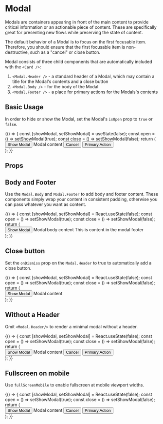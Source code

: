 
<Meta title="Components/Modal" component={Modal} />

# Modal

Modals are containers appearing in front of the main content to provide critical information or an actionable piece of content.
These are specifically great for presenting new flows while preserving the state of content.

The default behavior of a Modal is to focus on the first focusable item.
Therefore, you should ensure that the first focusable item is non-destructive, such as a "cancel" or close button.

Modal consists of three child components that are automatically included with the `<Card />`:

1. `<Modal.Header />` - a standard header of a Modal, which may contain a title for the Modal's contents and a close button
1. `<Modal.Body />` - for the body of the Modal
1. `<Modal.Footer />` - a place for primary actions for the Modals's contents

## Basic Usage

In order to hide or show the Modal, set the Modal's `isOpen` prop to `true` or `false`.

<Canvas>
  <Story name="Basic Usage">
    {() => {
      const [showModal, setShowModal] = useState(false);
      const open = () => setShowModal(true);
      const close = () => setShowModal(false);
      return (
        <div>
          <Button variant="light" onClick={open}>
            Show Modal
          </Button>
          <Modal ariaLabelledBy="titleBasic" isOpen={showModal} onDismiss={close}>
            <Modal.Header id="titleBasic" title="The Modal Title" onDismiss={close} />
            <Modal.Body>
              Modal content
            </Modal.Body>
            <Modal.Footer>
              <Button variant="light" onClick={close}>
                Cancel
              </Button>
              <Button variant="primary">Primary Action</Button>
            </Modal.Footer>
          </Modal>
        </div>
      );
    }}
  </Story>
</Canvas>

## Props

<ArgsTable of={Modal} />

## Body and Footer

Use the `Modal.Body` and `Modal.Footer` to add body and footer content. These components simply wrap your content in consistent padding, otherwise you can pass whatever you want as content.

<Canvas>
  <Story name="Body and Footer">
    {() => {
      const [showModal, setShowModal] = React.useState(false);
      const open = () => setShowModal(true);
      const close = () => setShowModal(false);
      return (
        <div>
          <Button variant="light" onClick={open}>
            Show Modal
          </Button>
          <Modal ariaLabelledBy="titleFooterBody" isOpen={showModal} onDismiss={close}>
            <Modal.Header id="titleFooterBody" title="The Modal Title" onDismiss={close} />
            <Modal.Body>Modal body content</Modal.Body>
            <Modal.Footer>This is content in the modal footer</Modal.Footer>
          </Modal>
        </div>
      );
    }}
  </Story>
</Canvas>

## Close button

Set the `onDismiss` prop on the `Modal.Header` to true to automatically add a close button.

<Canvas>
  <Story name="Close button">
    {() => {
      const [showModal, setShowModal] = React.useState(false);
      const open = () => setShowModal(true);
      const close = () => setShowModal(false);
      return (
        <div>
          <Button variant="light" onClick={open}>
            Show Modal
          </Button>
          <Modal ariaLabel="modal with close button" isOpen={showModal} onDismiss={close}>
            <Modal.Header onDismiss={close} />
            <Modal.Body>Modal content</Modal.Body>
          </Modal>
        </div>
      );
    }}
  </Story>
</Canvas>

## Without a Header

Omit `<Modal.Header/>` to render a minimal modal without a header.

<Canvas>
  <Story name="Without Header">
    {() => {
      const [showModal, setShowModal] = React.useState(false);
      const open = () => setShowModal(true);
      const close = () => setShowModal(false);
      return (
        <div>
          <Button variant="light" onClick={open}>
            Show Modal
          </Button>
          <Modal ariaLabel="Modal without a header" isOpen={showModal} onDismiss={close}>
            <Modal.Body>Modal content</Modal.Body>
            <Modal.Footer>
              <Button variant="light" onClick={close}>
                Cancel
              </Button>
              <Button variant="primary">Primary Action</Button>
            </Modal.Footer>
          </Modal>
        </div>
      );
    }}
  </Story>
</Canvas>

## Fullscreen on mobile

Use `fullScreenMobile` to enable fullscreen at mobile viewport widths.

<Canvas>
  <Story name="Fullscreen Mobile">
    {() => {
      const [showModal, setShowModal] = React.useState(false);
      const open = () => setShowModal(true);
      const close = () => setShowModal(false);
      return (
        <div>
          <Button variant="light" onClick={open}>
            Show Modal
          </Button>
          <Modal
            ariaLabelledBy="titleFullscreen"
            fullScreenMobile
            isOpen={showModal}
            onDismiss={close}
          >
            <Modal.Header
              id="titleFullscreen"
              title="Fullscreen Modal on Mobile"
              onDismiss={close}
            />
            <Modal.Body>Modal content</Modal.Body>
            <Modal.Footer>
              <Button variant="light" onClick={close}>
                Cancel
              </Button>
              <Button variant="primary">Primary Action</Button>
            </Modal.Footer>
          </Modal>
        </div>
      );
    }}
  </Story>
</Canvas>
